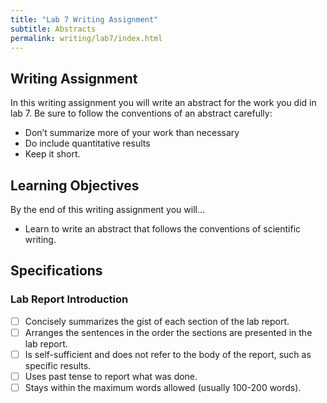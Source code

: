 ```yaml
---
title: "Lab 7 Writing Assignment"
subtitle: Abstracts
permalink: writing/lab7/index.html
---
```


## Writing Assignment

In this writing assignment you will write an abstract for the work you did in lab 7. 
Be sure to follow the conventions of an abstract carefully:

- Don’t summarize more of your work than necessary
- Do include quantitative results
- Keep it short.

## Learning Objectives

By the end of this writing assignment you will...

- Learn to write an abstract that follows the conventions of scientific writing. 

<!-- ## Required Resources

- [ ]  -->

## Specifications

### Lab Report Introduction 

- [ ]	Concisely summarizes the gist of each section of the lab report.
- [ ]	Arranges the sentences in the order the sections are presented in the lab report.
- [ ]	Is self-sufficient and does not refer to the body of the report, such as specific results.
- [ ]	Uses past tense to report what was done.
- [ ]	Stays within the maximum words allowed (usually 100-200 words).
